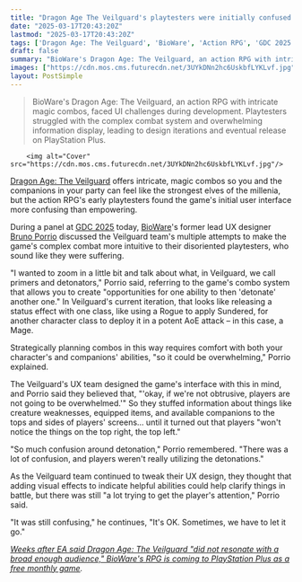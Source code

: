 ```yaml
---
title: "Dragon Age The Veilguard's playtesters were initially confused about almost every aspect of the game's combat: 'It's OK, sometimes we have to let it go'"
date: "2025-03-17T20:43:20Z"
lastmod: "2025-03-17T20:43:20Z"
tags: ['Dragon Age: The Veilguard', 'BioWare', 'Action RPG', 'GDC 2025', 'PlayStation Plus']
draft: false
summary: "BioWare's Dragon Age: The Veilguard, an action RPG with intricate magic combos, faced UI challenges during development.  Playtesters struggled with the complex combat system and overwhelming information display, leading to design iterations and eventual release on PlayStation Plus."
images: ["https://cdn.mos.cms.futurecdn.net/3UYkDNn2hc6UskbfLYKLvf.jpg"]
layout: PostSimple
---
```

> BioWare's Dragon Age: The Veilguard, an action RPG with intricate magic combos, faced UI challenges during development.  Playtesters struggled with the complex combat system and overwhelming information display, leading to design iterations and eventual release on PlayStation Plus.


        <img alt="Cover" src="https://cdn.mos.cms.futurecdn.net/3UYkDNn2hc6UskbfLYKLvf.jpg"/>
        
[<u>Dragon Age: The Veilguard</u>](https://www.gamesradar.com/games/dragon-age/dragon-age-veilguard-guide/) offers intricate, magic combos so you and the companions in your party can feel like the strongest elves of the millenia, but the action RPG's early playtesters found the game's initial user interface more confusing than empowering.

During a panel at [<u>GDC 2025</u>](https://www.gamesradar.com/gaming/events-conferences/when-is-the-game-developers-conference-2025-and-why-is-it-so-interesting/) today, [BioWare](https://www.gamesradar.com/tag/bioware/)'s former lead UX designer [<u>Bruno Porrio</u>](https://schedule.gdconf.com/speaker/porrio-bruno/79089) discussed the Veilguard team's multiple attempts to make the game's complex combat more intuitive to their disoriented playtesters, who sound like they were suffering.

"I wanted to zoom in a little bit and talk about what, in Veilguard, we call primers and detonators," Porrio said, referring to the game's combo system that allows you to create "opportunities for one ability to then 'detonate' another one." In Veilguard's current iteration, that looks like releasing a status effect with one class, like using a Rogue to apply Sundered, for another character class to deploy it in a potent AoE attack – in this case, a Mage.

Strategically planning combos in this way requires comfort with both your character's and companions' abilities, "so it could be overwhelming," Porrio explained.

The Veilguard's UX team designed the game's interface with this in mind, and Porrio said they believed that, "'okay, if we're not obtrusive, players are not going to be overwhelmed.'" So they stuffed information about things like creature weaknesses, equipped items, and available companions to the tops and sides of players' screens… until it turned out that players "won't notice the things on the top right, the top left."

"So much confusion around detonation," Porrio remembered. "There was a lot of confusion, and players weren't really utilizing the detonations."

As the Veilguard team continued to tweak their UX design, they thought that adding visual effects to indicate helpful abilities could help clarify things in battle, but there was still "a lot trying to get the player's attention," Porrio said.

"It was still confusing," he continues, "It's OK. Sometimes, we have to let it go."

[<u><em>Weeks after EA said Dragon Age: The Veilguard "did not resonate with a broad enough audience," BioWare's RPG is coming to PlayStation Plus as a free monthly game</em></u>](https://www.gamesradar.com/games/dragon-age/weeks-after-ea-said-dragon-age-the-veilguard-did-not-resonate-with-a-broad-enough-audience-biowares-rpg-is-coming-to-playstation-plus-as-a-free-monthly-game/)*.*
        